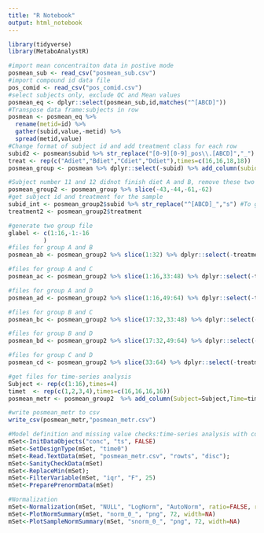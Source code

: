 ```yaml
---
title: "R Notebook"
output: html_notebook
---
```


```r
library(tidyverse)
library(MetaboAnalystR)
```


```r
#import mean concentraiton data in postive mode
posmean_sub <- read_csv("posmean_sub.csv")
#import compound id data file
pos_comid <- read_csv("pos_comid.csv")
#select subjects only, exclude QC and Mean values
posmean_eq <- dplyr::select(posmean_sub,id,matches("^[ABCD]"))
#Transpose data frame:subjects in row
posmean <- posmean_eq %>%
  rename(metid=id) %>%
  gather(subid,value,-metid) %>%
  spread(metid,value)
#Change format of subject id and add treatment class for each row
subid2 <- posmean$subid %>% str_replace("[0-9][0-9]_pos\\.[ABCD]","_")
treat <- rep(c("Adiet","Bdiet","Cdiet","Ddiet"),times=c(16,16,18,18))
posmean_group <- posmean %>% dplyr::select(-subid) %>% add_column(subid=subid2,treatment=treat) %>% dplyr::select(subid,treatment,everything())

#Subject number 11 and 12 didnot finish diet A and B, remove these two samples from data
posmean_group2 <- posmean_group %>% slice(-43,-44,-61,-62)
#get subject id and treatment for the sample
subid_int <- posmean_group2$subid %>% str_replace("^[ABCD]_","s") #To get a number for each subject
treatment2 <- posmean_group2$treatment 

#generate two group file
glabel <- c(1:16,-1:-16
          )
#files for group A and B
posmean_ab <- posmean_group2 %>% slice(1:32) %>% dplyr::select(-treatment) %>% add_column(label=glabel) %>% dplyr::select(subid,label,everything())

#files for group A and C
posmean_ac <- posmean_group2 %>% slice(1:16,33:48) %>% dplyr::select(-treatment) %>% add_column(label=glabel) %>% dplyr::select(subid,label,everything())

#files for group A and D
posmean_ad <- posmean_group2 %>% slice(1:16,49:64) %>% dplyr::select(-treatment) %>% add_column(label=glabel) %>% dplyr::select(subid,label,everything())

#files for group B and C
posmean_bc <- posmean_group2 %>% slice(17:32,33:48) %>% dplyr::select(-treatment) %>% add_column(label=glabel) %>% dplyr::select(subid,label,everything())

#files for group B and D
posmean_bd <- posmean_group2 %>% slice(17:32,49:64) %>% dplyr::select(-treatment) %>% add_column(label=glabel) %>% dplyr::select(subid,label,everything())

#files for group C and D
posmean_cd <- posmean_group2 %>% slice(33:64) %>% dplyr::select(-treatment) %>% add_column(label=glabel) %>% dplyr::select(subid,label,everything())

#get files for time-series analysis
Subject <- rep(c(1:16),times=4)
timet  <- rep(c(1,2,3,4),times=c(16,16,16,16))
posmean_metr <- posmean_group2  %>% add_column(Subject=Subject,Time=timet) %>% dplyr::select(subid,Subject,Time,everything(),-treatment) %>% arrange(Subject,Time)

```
```r
#write posmean_metr to csv
write_csv(posmean_metr,"posmean_metr.csv")

#Model definition and missing value checks:time-series analysis with concentration and samples in row
mSet<-InitDataObjects("conc", "ts", FALSE)
mSet<-SetDesignType(mSet, "time0")
mSet<-Read.TextData(mSet, "posmean_metr.csv", "rowts", "disc");
mSet<-SanityCheckData(mSet)
mSet<-ReplaceMin(mSet);
mSet<-FilterVariable(mSet, "iqr", "F", 25)
mSet<-PreparePrenormData(mSet)

#Normalization
mSet<-Normalization(mSet, "NULL", "LogNorm", "AutoNorm", ratio=FALSE, ratioNum=20)
mSet<-PlotNormSummary(mSet, "norm_0_", "png", 72, width=NA)
mSet<-PlotSampleNormSummary(mSet, "snorm_0_", "png", 72, width=NA)
```
